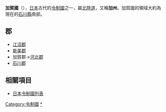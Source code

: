 {{japanese|image=Old Japan Kaga.svg|width=300px|caption=加賀國在日本的位置|japanese=加賀国|kana=かがのくに|romaji=Kaga no kuni}}
'''加賀國'''（{{jpn|j=加賀国|kyu=加賀國|hg=かがのくに|hgt=|rm=Kaganokuni|f=y}}），[[日本|日本]]古代的[[令制國|令制國]]之一，屬[[北陸道|北陸道]]，又稱'''加州'''。加賀國的領域大約為現在的[[石川縣|石川縣]]南部。

== 郡 ==
*[[江沼郡|江沼郡]]
*[[能美郡|能美郡]]
*加賀郡→[[河北郡|河北郡]]
*[[石川郡_(石川縣)|石川郡]]

== 相關項目 ==
*[[日本令制國列表|日本令制國列表]]

{{加賀國的郡}}
{{日本令制國}}
{{DEFAULTSORT:Kaga}}
[[Category:令制國|Category:令制國]]
[[Category:加賀國|*]]